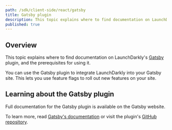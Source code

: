 ```yaml
---
path: /sdk/client-side/react/gatsby
title: Gatsby plugin
description: This topic explains where to find documentation on LaunchDarkly's Gatsby plugin, and the prerequisites for using it.
published: true
---
```


## Overview

This topic explains where to find documentation on LaunchDarkly's [Gatsby](https://www.gatsbyjs.com/) plugin, and the prerequisites for using it. 

You can use the Gatsby plugin to integrate LaunchDarkly into your Gatsby site. This lets you use feature flags to roll out new features on your site.

## Learning about the Gatsby plugin

Full documentation for the Gatsby plugin is available on the Gatsby website.

To learn more, read [Gatsby's documentation](https://www.gatsbyjs.org/packages/gatsby-plugin-launchdarkly/) or visit the plugin's [GitHub repository](https://github.com/launchdarkly/gatsby-plugin-launchdarkly).
